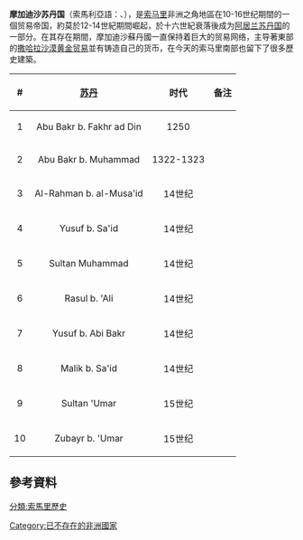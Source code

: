 {{unreferenced|time=2017-01-01T05:56:03+00:00}}
{{Infobox Former Country
|native_name            = ''Saldanadda Muqdisho'' <br /> سلطنة مقديشو
|conventional_long_name = 摩加迪沙苏丹国
|common_name            = Mogadishu Sultanate
|continent              = 非洲
|region                 = [[非洲之角|非洲之角]]
|country                = [[索马里|索马里]]
|era                    = 中世纪
|year_start             = 10世纪
|year_end               = 16世纪
|p1                     =
|flag_p1                =
|s1                     = 
|flag_s1                = 
|date_start             =
|date_end               =
|event_start            = 10世纪
|event_end              = 16世纪
|image_flag             = Muzzaffar (Mogadishu area) flag according to 1576 Portuguese map.svg
|image_flag_size        = 200px
|flag                   =
|image_coat             =
|image_map              = Fra Mauro Somalia.jpg
|image_map_caption      = [[弗拉·毛罗|弗拉·毛罗]]的[[摩加迪沙|摩加迪沙]]城地图
|national_motto         =
|national_anthem        =
|capital                = [[摩加迪沙|摩加迪沙]]
|common_languages       = [[索马里语|索马里语]]、[[阿拉伯语|阿拉伯语]]
|government_type        = [[君主制|君主制]]
|title_leader           = [[苏丹_(称谓)|苏丹]]
|stat_year1             =
|stat_pop1              =
|stat_area4             =
|population_density3    =
|religion               = [[Image:Allah-green.svg|18px]] [[伊斯兰教|伊斯兰教]]
|today                  = {{flag|Somalia}}
}}
'''摩加迪沙苏丹国'''（索馬利亞語：''{{lang|so|Saldanadda Muqdisho}}''、{{lang-ar|سلطنة مقديشو}}），是[[索马里|索马里]]非洲之角地區在10-16世纪期間的一個贸易帝国，約莫於12-14世紀期間崛起，於十六世紀衰落後成为[[阿居兰苏丹国|阿居兰苏丹国]]的一部分。在其存在期間，摩加迪沙蘇丹國一直保持着巨大的贸易网络，主导著東部的[[跨撒哈拉貿易|撒哈拉沙漠黄金贸易]]並有铸造自己的货币，在今天的索马里南部也留下了很多歷史建築。
{| class="wikitable sortable"
|- align=center
! # !! [[苏丹_(称谓)|苏丹]] !! 时代 !! 备注
|-
|align=center| 1 || align=center| Abu Bakr b. Fakhr ad Din || align=center|  1250 ||
|-
|align=center| 2 || align=center| Abu Bakr b. Muhammad || align=center| 1322-1323 || 
|-
|align=center| 3 || align=center| Al-Rahman b. al-Musa'id || align=center| 14世纪 ||
|-
|align=center| 4 || align=center| Yusuf b. Sa'id || align=center| 14世纪 ||
|-
|align=center| 5 || align=center| Sultan Muhammad || align=center| 14世纪 ||
|-
|align=center| 6 || align=center| Rasul b. 'Ali || align=center| 14世纪 ||
|-
|align=center| 7 || align=center| Yusuf b. Abi Bakr || align=center| 14世纪 ||
|-
|align=center| 8 || align=center| Malik b. Sa'id || align=center| 14世纪 ||
|-
|align=center| 9 || align=center| Sultan 'Umar || align=center| 15世纪 ||
|-
|align=center| 10 || align=center| Zubayr b. 'Umar || align=center| 15世纪 ||
|}

== 參考資料 ==
{{Reflist}}

{{帝国}}

{{DEFAULTSORT:Mogadishu}}
[[分類:索馬里歷史|分類:索馬里歷史]]
[[Category:已不存在的非洲國家|Category:已不存在的非洲國家]]